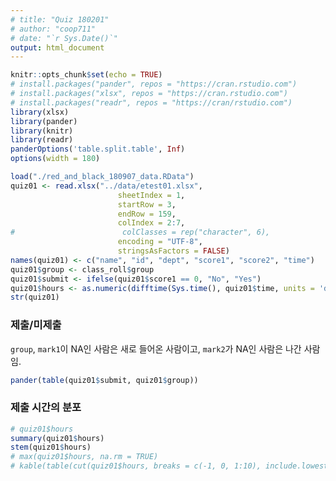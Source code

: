 ```yaml
---
# title: "Quiz 180201"
# author: "coop711"
# date: "`r Sys.Date()`"
output: html_document
---
```


```r
knitr::opts_chunk$set(echo = TRUE)
# install.packages("pander", repos = "https://cran.rstudio.com")
# install.packages("xlsx", repos = "https://cran.rstudio.com")
# install.packages("readr", repos = "https://cran/rstudio.com")
library(xlsx)
library(pander)
library(knitr)
library(readr)
panderOptions('table.split.table', Inf)
options(width = 180)
```

<!--
### Data
-->

```r
load("./red_and_black_180907_data.RData")
quiz01 <- read.xlsx("../data/etest01.xlsx", 
                        sheetIndex = 1, 
                        startRow = 3, 
                        endRow = 159, 
                        colIndex = 2:7, 
#                        colClasses = rep("character", 6), 
                        encoding = "UTF-8",
                        stringsAsFactors = FALSE)
names(quiz01) <- c("name", "id", "dept", "score1", "score2", "time")
quiz01$group <- class_roll$group
quiz01$submit <- ifelse(quiz01$score1 == 0, "No", "Yes")
quiz01$hours <- as.numeric(difftime(Sys.time(), quiz01$time, units = 'days'))
str(quiz01)
```


### 제출/미제출

`group`, `mark1`이 NA인 사람은 새로 들어온 사람이고, `mark2`가 NA인 사람은 나간 사람임.

```r
pander(table(quiz01$submit, quiz01$group))
```

### 제출 시간의 분포

```r
# quiz01$hours
summary(quiz01$hours)
stem(quiz01$hours)
# max(quiz01$hours, na.rm = TRUE)
# kable(table(cut(quiz01$hours, breaks = c(-1, 0, 1:10), include.lowest = TRUE)))
```

